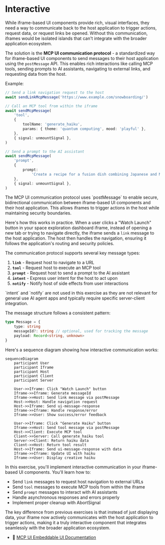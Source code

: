 # Interactive

While iframe-based UI components provide rich, visual interfaces, they need a way to communicate back to the host application to trigger actions, request data, or request links be opened. Without this communication, iframes would be isolated islands that can't integrate with the broader application ecosystem.

The solution is the **MCP UI communication protocol** - a standardized way for iframe-based UI components to send messages to their host application using the `postMessage` API. This enables rich interactions like calling MCP tools, sending prompts to AI assistants, navigating to external links, and requesting data from the host.

Example:

```ts
// Send a link navigation request to the host
await sendLinkMcpMessage('https://www.example.com/snowboarding/')

// Call an MCP tool from within the iframe
await sendMcpMessage(
	'tool',
	{
		toolName: 'generate_haiku',
		params: { theme: 'quantum computing', mood: 'playful' },
	},
	{ signal: unmountSignal },
)

// Send a prompt to the AI assistant
await sendMcpMessage(
	'prompt',
	{
		prompt:
			'Create a recipe for a fusion dish combining Japanese and Mexican cuisine',
	},
	{ signal: unmountSignal },
)
```

<callout-info>
	The MCP UI communication protocol uses `postMessage` to enable secure,
	bidirectional communication between iframe-based UI components and their host
	application. This allows iframes to trigger actions in the host while
	maintaining security boundaries.
</callout-info>

Here's how this works in practice. When a user clicks a "Watch Launch" button in your space exploration dashboard iframe, instead of opening a new tab or trying to navigate directly, the iframe sends a `link` message to the host application. The host then handles the navigation, ensuring it follows the application's routing and security policies.

The communication protocol supports several key message types:

1. **`link`** - Request host to navigate to a URL
2. **`tool`** - Request host to execute an MCP tool
3. **`prompt`** - Request host to send a prompt to the AI assistant
4. **`intent`** - Express user intent for the host to act upon
5. **`notify`** - Notify host of side effects from user interactions

<callout-info>
	`intent` and `notify` are not used in this exercise as they are not relevant
	for general use AI agent apps and typically require specific server-client
	integration.
</callout-info>

The message structure follows a consistent pattern:

```typescript
type Message = {
	type: string
	messageId?: string // optional, used for tracking the message
	payload: Record<string, unknown>
}
```

Here's a sequence diagram showing how interactive communication works:

```mermaid
sequenceDiagram
    participant User
    participant Iframe
    participant Host
    participant Client
    participant Server

    User->>Iframe: Click "Watch Launch" button
    Iframe->>Iframe: Generate messageId
    Iframe->>Host: Send link message via postMessage
    Host->>Host: Handle navigation request
    Host->>Iframe: Send ui-message-response
    Iframe->>Iframe: Handle response/error
    Iframe->>User: Show success/error feedback

    User->>Iframe: Click "Generate Haiku" button
    Iframe->>Host: Send tool message via postMessage
    Host->>Client: Execute MCP tool
    Client->>Server: Call generate_haiku tool
    Server->>Client: Return haiku data
    Client->>Host: Return tool result
    Host->>Iframe: Send ui-message-response with data
    Iframe->>Iframe: Update UI with haiku
    Iframe->>User: Display creative haiku
```

In this exercise, you'll implement interactive communication in your iframe-based UI components. You'll learn how to:

- Send `link` messages to request host navigation to external URLs
- Send `tool` messages to execute MCP tools from within the iframe
- Send `prompt` messages to interact with AI assistants
- Handle asynchronous responses and errors properly
- Implement proper cleanup with AbortSignal

The key difference from previous exercises is that instead of just displaying data, your iframe now actively communicates with the host application to trigger actions, making it a truly interactive component that integrates seamlessly with the broader application ecosystem.

- 📜 [MCP UI Embeddable UI Documentation](https://mcpui.dev/guide/embeddable-ui)
